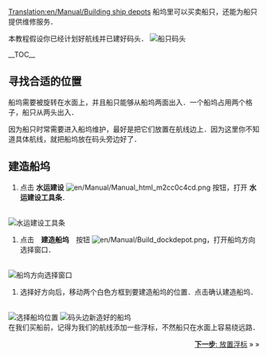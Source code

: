 [[Translation:en/Manual/Building ship depots]]
{{zh/Manual/Tutorial/教程}}
船坞里可以买卖船只，还能为船只提供维修服务．

本教程假设你已经计划好航线并已建好码头．
[[File:en/Manual/Shipdepot-construction-1.png|frame|left|船只码头]]

__TOC__

==寻找合适的位置==
船坞需要被旋转在水面上，并且船只能够从船坞两面出入．一个船坞占用两个格子，船只从两头出入．

因为船只时常需要进入船坞维护，最好是把它们放置在航线边上．因为这里你不知道具体航线，就把船坞放在码头旁边好了．

==建造船坞==
# 点击 '''水运建设''' [[File:en/Manual/Manual html m2cc0c4cd.png]] 按钮，打开 '''水运建设工具条'''．
<br/>[[File:en/Manual/Dock toolbar.png|frame|none|水运建设工具条]]
#点击　'''建造船坞'''　按钮 [[File:en/Manual/Build dockdepot.png]]，打开船坞方向选择窗口．　
<br/>[[File:en/Manual/Ship-depot-orientation.png|frame|none|船坞方向选择窗口]]
#选择好方向后，移动两个白色方框到要建造船坞的位置．点击确认建造船坞．
<br/>[[File:en/Manual/Shipdepot-construction-3.png|frame|none|选择船坞位置]]
[[File:en/Manual/Shipdepot-construction-4.png|frame|right|码头边新造好的船坞]]
<br/>
在我们买船前，记得为我们的航线添加一些浮标，不然船只在水面上容易绕远路．

<span style="float: right">[[zh/Manual/教程/放置浮标|'''下一步''': 放置浮标]] &raquo; &raquo;</span>